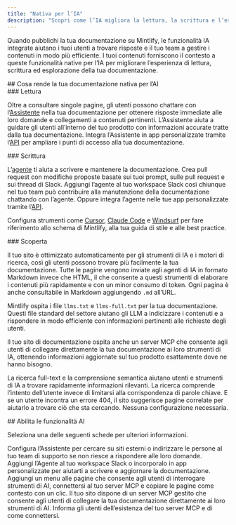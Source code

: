 ```yaml
---
title: "Nativa per l’IA"
description: "Scopri come l’IA migliora la lettura, la scrittura e l’esplorazione della tua documentazione"
---
```


Quando pubblichi la tua documentazione su Mintlify, le funzionalità IA integrate aiutano i tuoi utenti a trovare risposte e il tuo team a gestire i contenuti in modo più efficiente. I tuoi contenuti forniscono il contesto a queste funzionalità native per l’IA per migliorare l’esperienza di lettura, scrittura ed esplorazione della tua documentazione.

<div id="what-makes-your-documentation-ai-native">
  ## Cosa rende la tua documentazione nativa per l’AI
</div>

<div id="reading">
  ### Lettura
</div>

Oltre a consultare singole pagine, gli utenti possono chattare con l’[Assistente](/it/ai/assistant) nella tua documentazione per ottenere risposte immediate alle loro domande e collegamenti a contenuti pertinenti. L’Assistente aiuta a guidare gli utenti all’interno del tuo prodotto con informazioni accurate tratte dalla tua documentazione. Integra l’Assistente in app personalizzate tramite l’[API](api-reference/assistant/create-assistant-message) per ampliare i punti di accesso alla tua documentazione.

<div id="writing">
  ### Scrittura
</div>

L’[agente](/it/ai/agent) ti aiuta a scrivere e mantenere la documentazione. Crea pull request con modifiche proposte basate sui tuoi prompt, sulle pull request e sui thread di Slack. Aggiungi l’agente al tuo workspace Slack così chiunque nel tuo team può contribuire alla manutenzione della documentazione chattando con l’agente. Oppure integra l’agente nelle tue app personalizzate tramite l’[API](/it/api-reference/agent/create-agent-job).

Configura strumenti come [Cursor](/it/guides/cursor), [Claude Code](/it/guides/claude-code) e [Windsurf](/it/guides/windsurf) per fare riferimento allo schema di Mintlify, alla tua guida di stile e alle best practice.

<div id="discovering">
  ### Scoperta
</div>

Il tuo sito è ottimizzato automaticamente per gli strumenti di IA e i motori di ricerca, così gli utenti possono trovare più facilmente la tua documentazione. Tutte le pagine vengono inviate agli agenti di IA in formato Markdown invece che HTML, il che consente a questi strumenti di elaborare i contenuti più rapidamente e con un minor consumo di token. Ogni pagina è anche consultabile in Markdown aggiungendo `.md` all’URL.

Mintlify ospita i file `llms.txt` e `llms-full.txt` per la tua documentazione. Questi file standard del settore aiutano gli LLM a indicizzare i contenuti e a rispondere in modo efficiente con informazioni pertinenti alle richieste degli utenti.

Il tuo sito di documentazione ospita anche un server MCP che consente agli utenti di collegare direttamente la tua documentazione ai loro strumenti di IA, ottenendo informazioni aggiornate sul tuo prodotto esattamente dove ne hanno bisogno.

La ricerca full-text e la comprensione semantica aiutano utenti e strumenti di IA a trovare rapidamente informazioni rilevanti. La ricerca comprende l’intento dell’utente invece di limitarsi alla corrispondenza di parole chiave. E se un utente incontra un errore 404, il sito suggerisce pagine correlate per aiutarlo a trovare ciò che sta cercando. Nessuna configurazione necessaria.

<div id="enable-ai-features">
  ## Abilita le funzionalità AI
</div>

Seleziona una delle seguenti schede per ulteriori informazioni.

<CardGroup cols={2}>
  <Card title="Assistente" icon="bot-message-square" href="/it/ai/assistant">
    Configura l’Assistente per cercare su siti esterni o indirizzare le persone al tuo team di supporto se non riesce a rispondere alle loro domande.
  </Card>

  <Card title="Agente" icon="pen-line" href="/it/ai/agent">
    Aggiungi l’Agente al tuo workspace Slack o incorporalo in app personalizzate per aiutarti a scrivere e aggiornare la documentazione.
  </Card>

  <Card title="Menu contestuale" icon="sparkles" href="/it/ai/contextual-menu">
    Aggiungi un menu alle pagine che consente agli utenti di interrogare strumenti di AI, connettersi al tuo server MCP e copiare le pagine come contesto con un clic.
  </Card>

  <Card title="Integrazione MCP" icon="plug" href="/it/ai/model-context-protocol">
    Il tuo sito dispone di un server MCP gestito che consente agli utenti di collegare la tua documentazione direttamente ai loro strumenti di AI. Informa gli utenti dell’esistenza del tuo server MCP e di come connettersi.
  </Card>
</CardGroup>